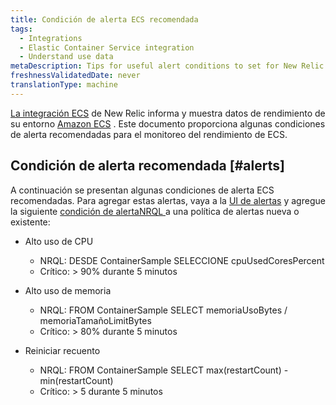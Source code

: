 ```yaml
---
title: Condición de alerta ECS recomendada
tags:
  - Integrations
  - Elastic Container Service integration
  - Understand use data
metaDescription: Tips for useful alert conditions to set for New Relic's Amazon ECS integration.
freshnessValidatedDate: never
translationType: machine
---
```


[La integración ECS](/docs/introduction-amazon-ecs-integration) de New Relic informa y muestra datos de rendimiento de su entorno [Amazon ECS](https://docs.aws.amazon.com/ecs/index.html) . Este documento proporciona algunas condiciones de alerta recomendadas para el monitoreo del rendimiento de ECS.

## Condición de alerta recomendada [#alerts]

A continuación se presentan algunas condiciones de alerta ECS recomendadas. Para agregar estas alertas, vaya a la [UI de alertas](http://alerts.newrelic.com/) y agregue la siguiente [condición de alertaNRQL ](/docs/alerts/new-relic-alerts/defining-conditions/create-alert-conditions-nrql-queries)a una política de alertas nueva o existente:

* Alto uso de CPU

  * NRQL: DESDE ContainerSample SELECCIONE cpuUsedCoresPercent
  * Crítico: > 90% durante 5 minutos

* Alto uso de memoria

  * NRQL: FROM ContainerSample SELECT memoriaUsoBytes / memoriaTamañoLimitBytes
  * Crítico: > 80% durante 5 minutos

* Reiniciar recuento

  * NRQL: FROM ContainerSample SELECT max(restartCount) - min(restartCount)
  * Crítico: > 5 durante 5 minutos
